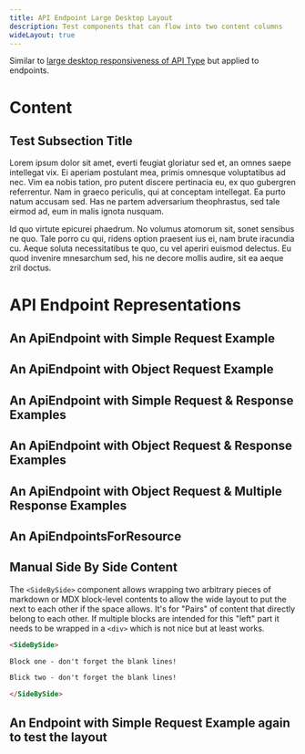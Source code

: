 ```yaml
---
title: API Endpoint Large Desktop Layout
description: Test components that can flow into two content columns
wideLayout: true
---
```


<Subtitle>

Similar to [large desktop responsiveness of API Type](/layouts/type-large-desktop) but applied to endpoints.

</Subtitle>

# Content

## Test Subsection Title

Lorem ipsum dolor sit amet, everti feugiat gloriatur sed et, an omnes saepe intellegat vix. Ei aperiam postulant mea, primis omnesque voluptatibus ad nec. Vim ea nobis tation, pro putent discere pertinacia eu, ex quo gubergren referrentur. Nam in graeco periculis, qui at conceptam intellegat. Ea purto natum accusam sed. Has ne partem adversarium theophrastus, sed tale eirmod ad, eum in malis ignota nusquam.

Id quo virtute epicurei phaedrum. No volumus atomorum sit, sonet sensibus ne quo. Tale porro cu qui, ridens option praesent ius ei, nam brute iracundia cu. Aeque soluta necessitatibus te quo, cu vel aperiri euismod delectus. Eu quod invenire mnesarchum sed, his ne decore mollis audire, sit ea aeque zril doctus.

# API Endpoint Representations

## An ApiEndpoint with Simple Request Example

<ApiEndpoint
  apiKey="test"
  resource="/{projectKey}/resource/searchApiPattern"
  method="GET"
/>

## An ApiEndpoint with Object Request Example

<ApiEndpoint
  apiKey="test"
  resource="/{projectKey}/resource/{id}"
  method="POST"
/>

## An ApiEndpoint with Simple Request & Response Examples

<ApiEndpoint apiKey="test" resource="/{projectKey}/resource" method="GET" />

## An ApiEndpoint with Object Request & Response Examples

<ApiEndpoint apiKey="test" resource="/{projectKey}/resource" method="POST" />

## An ApiEndpoint with Object Request & Multiple Response Examples

<ApiEndpoint
  apiKey="test"
  resource="/{projectKey}/resource/artificially-complex/path/uri-parameter-one={uriParameterOne}/{uriParameterTwo}"
  method="POST"
/>

## An ApiEndpointsForResource

<ApiEndpointsForResource apiKey="test" resource="/{projectKey}/resource" />

## Manual Side By Side Content

<SideBySide>

The `<SideBySide>` component allows wrapping two arbitrary pieces of markdown or MDX block-level
contents to allow the wide layout to put the next to each other if the space allows. It's for "Pairs" of
content that directly belong to each other. If multiple blocks are intended for this "left" part it needs to be wrapped
in a `<div>` which is not nice but at least works.

```md
<SideBySide>

Block one - don't forget the blank lines!

Blick two - don't forget the blank lines!

</SideBySide>
```

</SideBySide>

## An Endpoint with Simple Request Example again to test the layout

<ApiEndpoint
  apiKey="test"
  resource="/{projectKey}/resource/searchApiPattern"
  method="GET"
/>
